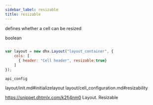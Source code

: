```yaml
---
sidebar_label: resizable
title: resizable
---
```



          


<Short>
 
defines whether a cell can be resized





</Short>



<Type>
 boolean


</Type>


~~~js
 
var layout = new dhx.Layout("layout_container", {
    cols: [
      { header: "Cell header", resizable:true}
    ]
});


~~~
	api_config

<Descr>
 


</Descr>


 layout/init.md#initializelayout
layout/cell_configuration.md#resizability

 https://snippet.dhtmlx.com/k2fj4nm0	Layout. Resizable